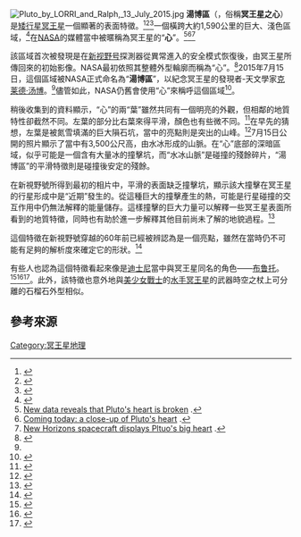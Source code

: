 {{Infobox feature on celestial object
| name       = 湯博區（Tombaugh Regio）
| image      = [[File:Tombaugh_Regio.jpg|frameless]]
| caption    = 冥王星之心照片，裁剪自[[新視野號|新視野號]]拍攝的全盤視圖。
| type       = 
| location   = 
| latitude   = 
| N_or_S     = 
| longitude  = 
| E_or_W     = 
| globe      = 
| coordinates_footnotes = <ref>citation</ref>
| length     = 
| width      = 
| diameter   = {{convert|990|mi|km|disp=flip|abbr=on}}<ref name="whale"/>
| depth      = 
| area       = 
| dimensions = 
| peak       = 
| discoverer = 
| naming     = 
| eponym     = [[克莱德·汤博|克莱德·汤博]]
}}
[[File:Pluto_by_LORRI_and_Ralph,_13_July_2015.jpg|thumb]]
'''湯博區'''（{{lang-en|Tombaugh Regio}}，俗稱'''冥王星之心'''）是[[矮行星|矮行星]][[冥王星|冥王星]]一個顯著的表面特徵。<ref name="verge20150715">{{cite web|last1 = O'Kane|first1 = Sean|title = This is the first high resolution image of Plutos' surface|url = http://www.theverge.com/2015/7/15/8972271/nasa-new-horizons-new-pluto-image|website = The Verge|accessdate = 15 July 2015|date = 15 July 2015|archive-date = 2019-01-05|archive-url = https://web.archive.org/web/20190105024112/https://www.theverge.com/2015/7/15/8972271/nasa-new-horizons-new-pluto-image|dead-url = no}}</ref><ref name="nbc20150715">{{cite web|last1 = Coldewey|first1 = Devin|title = Latest New Horizons Photo Shows Close-Up of Pluto's Young Mountains|url = http://www.nbcnews.com/science/space/pluto-photo-n392691|website = NBC News|publisher = Comcast|accessdate = 15 July 2015|date = 15 July 2015|archive-date = 2018-06-21|archive-url = https://web.archive.org/web/20180621030222/https://www.nbcnews.com/science/space/pluto-photo-n392691|dead-url = no}}</ref><ref name="nyt20150715">{{cite web|last1 = The New York Times|title = New Horizons Reveals Ice Mountains on Pluto|url = http://www.nytimes.com/interactive/2015/07/15/science/space/new-horizons-pluto-flyby-photos.html?_r=1|website = The New York Times|accessdate = 15 July 2015|date = 15 July 2015|archive-date = 2019-02-07|archive-url = https://web.archive.org/web/20190207214602/https://www.nytimes.com/interactive/2015/07/15/science/space/new-horizons-pluto-flyby-photos.html?_r=1|dead-url = no}}</ref>一個橫跨大約1,590公里的巨大、淺色區域，<ref name="whale">{{cite web|last1 = Feltman|first1 = Rachel|title = New map of Pluto reveals a ‘whale’ and a ‘donut’|url = http://www.washingtonpost.com/news/speaking-of-science/wp/2015/07/08/new-map-of-pluto-reveals-a-whale-and-a-donut/|publisher = The Washington Post|accessdate = 14 July 2015|date = 8 July 2015|archive-date = 2019-05-27|archive-url = https://web.archive.org/web/20190527073230/https://www.washingtonpost.com/news/speaking-of-science/wp/2015/07/08/new-map-of-pluto-reveals-a-whale-and-a-donut/|dead-url = no}}</ref>在[[NASA|NASA]]的媒體當中被暱稱為冥王星的“'''心'''”。<ref>[http://www.washingtonpost.com/news/speaking-of-science/wp/2015/07/14/new-data-reveals-that-plutos-heart-is-broken/ New data reveals that Pluto's heart is broken] {{Wayback|url=http://www.washingtonpost.com/news/speaking-of-science/wp/2015/07/14/new-data-reveals-that-plutos-heart-is-broken/ |date=20170905000735 }}.</ref><ref>[http://www.nytimes.com/interactive/projects/cp/summer-of-science-2015/latest/nasa-pluto-image-release Coming today: a close-up of Pluto's heart] {{Wayback|url=http://www.nytimes.com/interactive/projects/cp/summer-of-science-2015/latest/nasa-pluto-image-release |date=20171128233543 }}.</ref><ref>[https://www.nasa.gov/feature/new-horizons-spacecraft-displays-pluto-s-big-heart-0 New Horizons spacecraft displays Pltuo's big heart] {{Wayback|url=https://www.nasa.gov/feature/new-horizons-spacecraft-displays-pluto-s-big-heart-0 |date=20150716112542 }}.</ref>

該區域首次被發現是在[[新视野号|新视野号]]探測器從異常進入的安全模式恢復後，由冥王星所傳回來的初始影像。NASA最初依照其整體外型輪廓而稱為“心”。<ref>{{cite web|title = NASA’s New Horizons: A “Heart” from Pluto as Flyby Begins|url = https://www.nasa.gov/feature/nasa-s-new-horizons-a-heart-from-pluto-as-flyby-begins|publisher = NASA|accessdate = 15 July 2015|date = 8 July 2015|archive-date = 2019-04-03|archive-url = https://web.archive.org/web/20190403195019/https://www.nasa.gov/feature/nasa-s-new-horizons-a-heart-from-pluto-as-flyby-begins/|dead-url = no}}</ref>2015年7月15日，這個區域被NASA正式命名為“'''湯博區'''”，以紀念冥王星的發現者-天文學家[[克莱德·汤博|克莱德·汤博]]。<ref name="verge20150715"/>儘管如此，NASA仍舊會使用“心”來稱呼這個區域<ref name=Sky&Telescope>{{cite web|title=Pluto and Charon Dazzle with Diversity|author=Kelly Beatty|publisher=Popular Mechanics|year=2015|accessdate=2015-07-16|url=http://www.skyandtelescope.com/astronomy-news/pluto-and-charon-dazzle-with-diversity-07162015/|archive-date=2015-07-20|archive-url=https://web.archive.org/web/20150720185738/http://www.skyandtelescope.com/astronomy-news/pluto-and-charon-dazzle-with-diversity-07162015/|dead-url=no}}</ref>。

稍後收集到的資料顯示，“心”的兩“葉”雖然共同有一個明亮的外觀，但相鄰的地質特性卻截然不同。左葉的部分比右葉來得平滑，顏色也有些微不同。<ref name="brokenheart">{{cite web|last1 = Feltman|first1 = Rachel|title = New data reveals that Pluto’s heart is broken|url = http://www.washingtonpost.com/news/speaking-of-science/wp/2015/07/14/new-data-reveals-that-plutos-heart-is-broken/|publisher = The Washington Post|accessdate = 14 July 2015|date = 14 July 2015|archive-date = 2017-09-05|archive-url = https://web.archive.org/web/20170905000735/https://www.washingtonpost.com/news/speaking-of-science/wp/2015/07/14/new-data-reveals-that-plutos-heart-is-broken/|dead-url = no}}</ref>在早先的猜想，左葉是被氮雪填滿的巨大隕石坑，當中的亮點則是突出的山峰。<ref name="arrives">{{cite web|last1 = Achenbach|first1 = Joel|title = New Horizons reaches Pluto, sees complex terrain with ‘great mounds’|url = http://www.washingtonpost.com/national/health-science/new-horizons-finally-makes-it-to-pluto-sees-craters-and-great-mounds/2015/07/14/9bcb0f04-2a1f-11e5-bd33-395c05608059_story.html|publisher = The Washington Post|accessdate = 14 July 2015|date = 14 July 2015|archive-date = 2015-07-15|archive-url = https://web.archive.org/web/20150715111854/http://www.washingtonpost.com/national/health-science/new-horizons-finally-makes-it-to-pluto-sees-craters-and-great-mounds/2015/07/14/9bcb0f04-2a1f-11e5-bd33-395c05608059_story.html|dead-url = no}}</ref>7月15日公開的照片顯示了當中有3,500公尺高，由水冰形成的山脈。在“心”底部的深暗區域，似乎可能是一個含有大量冰的撞擊坑，而“水冰山脈”是碰撞的殘餘碎片，“湯博區”的平滑特徵則是碰撞後安定的殘餘。

在新視野號所得到最初的相片中，平滑的表面缺乏撞擊坑，顯示該大撞擊在冥王星的行星形成中是“近期”發生的。從這種巨大的撞擊產生的熱，可能是行星碰撞的交互作用中仍無法解釋的能量儲存。這樣撞擊的巨大力量可以解釋一些冥王星表面所看到的地質特徵，同時也有助於進一步解釋其他目前尚未了解的地貌過程。<ref>{{cite web|last1 = Orwig|first1 = Jessica|title = The first insanely close-up photos of Pluto reveal water on its surface|url = http://www.businessinsider.com/the-first-insanely-close-up-photos-of-pluto-reveal-water-on-its-surface-2015-7|publisher = Business Insider|accessdate = 15 July 2015|date = 15 July 2015|archive-date = 2016-05-09|archive-url = https://web.archive.org/web/20160509013704/http://www.businessinsider.com/the-first-insanely-close-up-photos-of-pluto-reveal-water-on-its-surface-2015-7|dead-url = no}}</ref>

這個特徵在新視野號穿越的60年前已經被辨認為是一個亮點，雖然在當時仍不可能有足夠的解析度來確定它的形狀。<ref>{{cite web|first1 = Christopher|last1 = Crockett|title = Mission to Pluto: Live coverage: Sitting and speculating|url = https://www.sciencenews.org/article/mission-pluto-live-coverage#heart|publisher = Science News|accessdate = 15 July 2015|date = 14 July 2015|archive-date = 2016-05-27|archive-url = https://web.archive.org/web/20160527142129/https://www.sciencenews.org/article/mission-pluto-live-coverage#heart|dead-url = no}}</ref>

有些人也認為這個特徵看起來像是[[迪士尼|迪士尼]]當中與冥王星同名的角色——[[布鲁托|布鲁托]]。<ref>{{cite web|title=Does Pluto's bright spot look more like a heart or the Disney dog?|url=http://www.baynews9.com/content/news/baynews9/on-the-town/article.html/content/news/articles/cfn/2015/7/14/pluto_flyby_heart_or_dog.html|website=baynews9.com|author=Mike Westfall|date=14 July 2015|accessdate=2015-07-16|archiveurl=https://web.archive.org/web/20150716130338/http://www.baynews9.com/content/news/baynews9/on-the-town/article.html/content/news/articles/cfn/2015/7/14/pluto_flyby_heart_or_dog.html|archivedate=2015-07-16}}</ref><ref>{{cite web|title=New Horizons Space Probe: Pluto Gets the Meme Treatment|url=http://abcnews.go.com/Technology/horizons-pluto-meme-treatment/story?id=32447208|website=abcnews|author=ALYSSA NEWCOMB|date=14 July 2015|accessdate=2015-07-16|archive-date=2015-07-16|archive-url=https://web.archive.org/web/20150716161613/http://abcnews.go.com/Technology/horizons-pluto-meme-treatment/story?id=32447208|dead-url=no}}</ref><ref>{{cite web|title=The best Pluto memes. Well done, internet|url=http://www.bbc.co.uk/newsbeat/article/33535721/the-best-pluto-memes-well-done-internet|website=BBC|accessdate=16 July 2015|archive-date=2015-07-18|archive-url=https://web.archive.org/web/20150718020544/http://www.bbc.co.uk/newsbeat/article/33535721/the-best-pluto-memes-well-done-internet|dead-url=no}}</ref>。此外，該特徵也意外地與[[美少女戰士|美少女戰士]]的[[水手冥王星|水手冥王星]]的武器時空之杖上可分離的石榴石外型相似。

{{wide image|15-152-Pluto-NewHorizons-HighResolution-20150714-IFV.jpg|300px|<center>新視野號拍攝的湯博區南部山脈</center>}}

== 參考來源 ==
{{Reflist|30em}}
{{冥王星}}

[[Category:冥王星地理|Category:冥王星地理]]